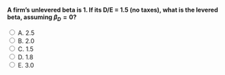 ::: {.question-block}

<form onsubmit="event.preventDefault(); checkAnswer('module7_mcq_q33')" data-correct-answer="A">
<strong style="display: block;">A firm’s unlevered beta is 1. If its D/E = 1.5 (no taxes), what is the levered beta, assuming $\beta_D = 0$?</strong>

<label><input type="radio" name="module7_mcq_q33" value="A"> A. 2.5</label><br>
<label><input type="radio" name="module7_mcq_q33" value="B"> B. 2.0</label><br>
<label><input type="radio" name="module7_mcq_q33" value="C"> C. 1.5</label><br>
<label><input type="radio" name="module7_mcq_q33" value="D"> D. 1.8</label><br>
<label><input type="radio" name="module7_mcq_q33" value="E"> E. 3.0</label><br>
</form>

<div id="feedback-module7_mcq_q33" class="feedback" data-status="" style="display:none;">
✅ Correct: A. $\beta_E = \beta_U(1 + D/E) = 1 × (1 + 1.5) = 2.5$.
</div>

:::

